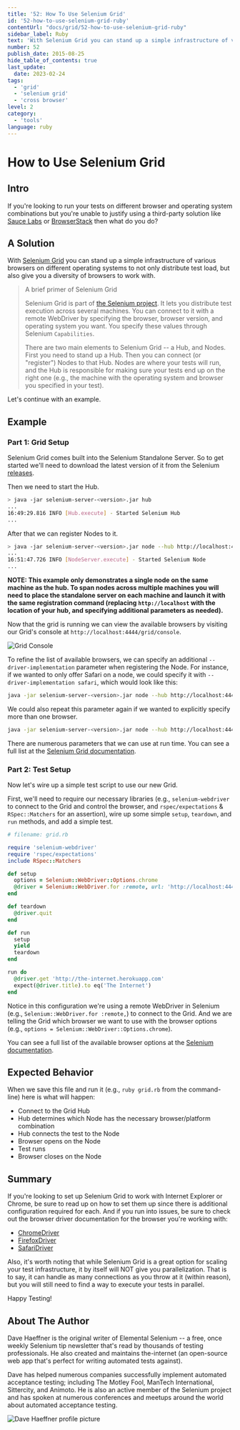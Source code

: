 ```yaml
---
title: '52: How To Use Selenium Grid'
id: '52-how-to-use-selenium-grid-ruby'
contentUrl: "docs/grid/52-how-to-use-selenium-grid-ruby"
sidebar_label: Ruby
text: 'With Selenium Grid you can stand up a simple infrastructure of various browsers on different operating systems to not only distribute test load, but also give you a diversity of browsers to work with.'
number: 52
publish_date: 2015-08-25
hide_table_of_contents: true
last_update:
  date: 2023-02-24
tags:
  - 'grid'
  - 'selenium grid'
  - 'cross browser'
level: 2
category:
  - 'tools'
language: ruby
---
```


# How to Use Selenium Grid

## Intro

If you're looking to run your tests on different browser and operating system combinations but you're unable to justify using
a third-party solution like [Sauce Labs](https://saucelabs.com/) or [BrowserStack](http://www.browserstack.com/) then what
do you do?

## A Solution

With [Selenium Grid](https://www.selenium.dev/documentation/grid/) you can stand up a simple infrastructure of various browsers on different operating systems to not only distribute test load, but also give you a diversity of browsers to work with.

>A brief primer of Selenium Grid
>
>Selenium Grid is part of [the Selenium project](https://www.selenium.dev/). It lets you distribute test execution across several machines. You can connect to it with a remote WebDriver by specifying the browser, browser version, and operating system you want. You specify these values through Selenium `Capabilities`.
>
>There are two main elements to Selenium Grid -- a Hub, and Nodes. First you need to stand up a Hub. Then you can connect (or "register") Nodes to that Hub.
>Nodes are where your tests will run, and the Hub is responsible for making sure your tests end up on the right one (e.g., the machine with the operating
>system and browser you specified in your test).

Let's continue with an example.

## Example

### Part 1: Grid Setup

Selenium Grid comes built into the Selenium Standalone Server. So to get started we'll need to download the latest version of it from the Selenium
[releases](https://github.com/SeleniumHQ/selenium/releases).

Then we need to start the Hub.

```sh
> java -jar selenium-server-<version>.jar hub
...
16:49:29.816 INFO [Hub.execute] - Started Selenium Hub
...
```

After that we can register Nodes to it.

```sh
> java -jar selenium-server-<version>.jar node --hub http://localhost:4444
...
16:51:47.726 INFO [NodeServer.execute] - Started Selenium Node
...
```

__NOTE: This example only demonstrates a single node on the same machine as the hub. To span nodes across multiple machines you will need to place the standalone server on each machine and launch it with the same registration command (replacing `http://localhost` with the location of your hub, and specifying additional parameters as needed).__

Now that the grid is running we can view the available browsers by visiting our Grid's console at `http://localhost:4444/grid/console`.

![Grid Console](./../images/grid-console.png)

To refine the list of available browsers, we can specify an additional `--driver-implementation` parameter when registering the Node.
For instance, if we wanted to only offer Safari on a node, we could specify it with `--driver-implementation safari`, which would look
like this:

```sh
java -jar selenium-server-<version>.jar node --hub http://localhost:4444 --driver-implementation safari
```

We could also repeat this parameter again if we wanted to explicitly specify more than one browser.

```sh
java -jar selenium-server-<version>.jar node --hub http://localhost:4444 --driver-implementation safari --driver-implementation chrome
```

There are numerous parameters that we can use at run time. You can see a full list at the
[Selenium Grid documentation](https://www.selenium.dev/documentation/grid/configuration/cli_options/).

### Part 2: Test Setup

Now let's wire up a simple test script to use our new Grid.

First, we'll need to require our necessary libraries (e.g., `selenium-webdriver` to connect to the Grid and control the browser,
and `rspec/expectations` & `RSpec::Matchers` for an assertion), wire up some simple `setup`, `teardown`, and `run` methods,
and add a simple test.

```ruby
# filename: grid.rb

require 'selenium-webdriver'
require 'rspec/expectations'
include RSpec::Matchers

def setup
  options = Selenium::WebDriver::Options.chrome
  @driver = Selenium::WebDriver.for :remote, url: 'http://localhost:4444', options: options
end

def teardown
  @driver.quit
end

def run
  setup
  yield
  teardown
end

run do
  @driver.get 'http://the-internet.herokuapp.com'
  expect(@driver.title).to eq('The Internet')
end
```

Notice in this configuration we're using a remote WebDriver in Selenium (e.g., `Selenium::WebDriver.for :remote,`) to connect to the Grid.
And we are telling the Grid which browser we want to use with the browser options (e.g., `options = Selenium::WebDriver::Options.chrome`).

You can see a full list of the available browser options at the [Selenium documentation](https://www.selenium.dev/documentation/webdriver/browsers/).

## Expected Behavior

When we save this file and run it (e.g., `ruby grid.rb` from the command-line) here is what will happen:

+ Connect to the Grid Hub
+ Hub determines which Node has the necessary browser/platform combination
+ Hub connects the test to the Node
+ Browser opens on the Node
+ Test runs
+ Browser closes on the Node

## Summary

If you're looking to set up Selenium Grid to work with Internet Explorer or Chrome, be sure to read up on how to set them up since there is
additional configuration required for each. And if you run into issues, be sure to check out the browser driver documentation for the
browser you're working with:

+ [ChromeDriver](https://chromedriver.chromium.org/)
+ [FirefoxDriver](https://firefox-source-docs.mozilla.org/testing/geckodriver/Support.html)
+ [SafariDriver](https://developer.apple.com/documentation/webkit/about_webdriver_for_safari)

Also, it's worth noting that while Selenium Grid is a great option for scaling your test infrastructure, it by itself will NOT give you
parallelization. That is to say, it can handle as many connections as you throw at it (within reason), but you will still need to find a
way to execute your tests in parallel.

Happy Testing!

## About The Author

Dave Haeffner is the original writer of Elemental Selenium -- a free, once weekly Selenium tip newsletter that's read by thousands of
testing professionals. He also created and maintains the-internet (an open-source web app that's perfect for writing automated tests against).

Dave has helped numerous companies successfully implement automated acceptance testing; including The Motley Fool, ManTech International,
Sittercity, and Animoto. He is also an active member of the Selenium project and has spoken at numerous conferences and meetups around
the world about automated acceptance testing.

![Dave Haeffner profile picture](/img/authors/dave-haeffner.jpeg#author-img 'a title')
